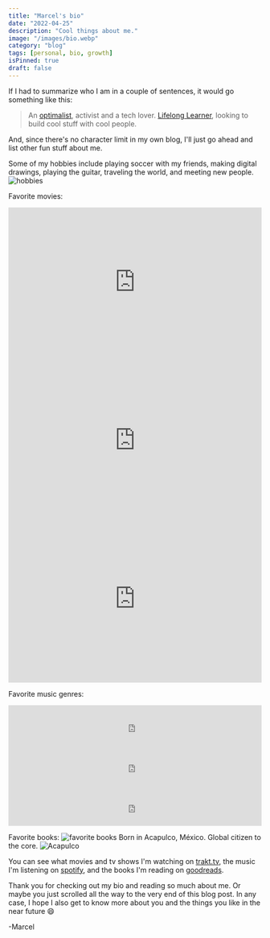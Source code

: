 ```yaml
---
title: "Marcel's bio"
date: "2022-04-25"
description: "Cool things about me."
image: "/images/bio.webp"
category: "blog"
tags: [personal, bio, growth]
isPinned: true
draft: false
---
```


If I had to summarize who I am in a couple of sentences, it would go something like this:

> An <a href="https://en.wikipedia.org/wiki/Optimism#Optimalism" target="_blank">optimalist</a>, activist and a tech lover. <a href="https://en.wikipedia.org/wiki/Lifelong_learning" target="_blank">Lifelong Learner</a>, looking to build cool stuff with cool people.

And, since there's no character limit in my own blog, I'll just go ahead and list other fun stuff about me.

Some of my hobbies include playing soccer with my friends, making digital drawings, playing the guitar, traveling the world, and meeting new people.
![hobbies](/images/hobbies.gif)

Favorite movies:

<iframe
  loading="lazy"
  width="100%"
  height="315"
  src="https://www.youtube-nocookie.com/embed/wxN1T1uxQ2g?controls=0"
  title="YouTube video player"
  frameborder="0"
  allow="accelerometer; autoplay; clipboard-write; encrypted-media; gyroscope; picture-in-picture"
  allowfullscreen
></iframe>

<iframe
  loading="lazy"
  width="100%"
  height="315"
  src="https://www.youtube-nocookie.com/embed/1IUX0Qy-IDM?controls=0"
  title="YouTube video player"
  frameborder="0"
  allow="accelerometer; autoplay; clipboard-write; encrypted-media; gyroscope; picture-in-picture"
  allowfullscreen
></iframe>

<iframe
  loading="lazy"
  width="100%"
  height="315"
  src="https://www.youtube-nocookie.com/embed/Ds3QxZt9mXg?controls=0"
  title="YouTube video player"
  frameborder="0"
  allow="accelerometer; autoplay; clipboard-write; encrypted-media; gyroscope; picture-in-picture"
  allowfullscreen
></iframe>

Favorite music genres:

<iframe
  loading="lazy"
  style="border-radius:0px"
  src="https://open.spotify.com/embed/playlist/2chkIBpDgwkNgmkB1Viavs?utm_source=generator"
  width="100%"
  height="80"
  frameBorder="0"
  allowfullscreen=""
  allow="autoplay; clipboard-write; encrypted-media; fullscreen; picture-in-picture"
></iframe>

<iframe
  loading="lazy"
  style="border-radius:0px"
  src="https://open.spotify.com/embed/playlist/5oZMnQNApteFlWDTo0xrtb?utm_source=generator"
  width="100%"
  height="80"
  frameBorder="0"
  allowfullscreen=""
  allow="autoplay; clipboard-write; encrypted-media; fullscreen; picture-in-picture"
></iframe>

<iframe
  loading="lazy"
  style="border-radius:0px"
  src="https://open.spotify.com/embed/playlist/2UmyDZbUjnhE6tuhf8e9Wa?utm_source=generator"
  width="100%"
  height="80"
  frameBorder="0"
  allowfullscreen=""
  allow="autoplay; clipboard-write; encrypted-media; fullscreen; picture-in-picture"
></iframe>

Favorite books:
![favorite books](/images/favBooks.webp)
Born in Acapulco, México. Global citizen to the core.
![Acapulco](/images/Acapulco.webp)

You can see what movies and tv shows I'm watching on <a href="https://trakt.tv/users/marcelrg" target="_blank">trakt.tv</a>, the music I'm listening on <a href="https://open.spotify.com/user/pepep%C3%A9rez69?si=e8cb1024a8434436" target="_blank">spotify</a>, and the books I'm reading on <a href="https://www.goodreads.com/user/show/156692526-marcel-rodriguez" target="_blank">goodreads</a>.

Thank you for checking out my bio and reading so much about me. Or maybe you just scrolled all the way to the very end of this blog post. In any case, I hope I also get to know more about you and the things you like in the near future 😄

-Marcel
